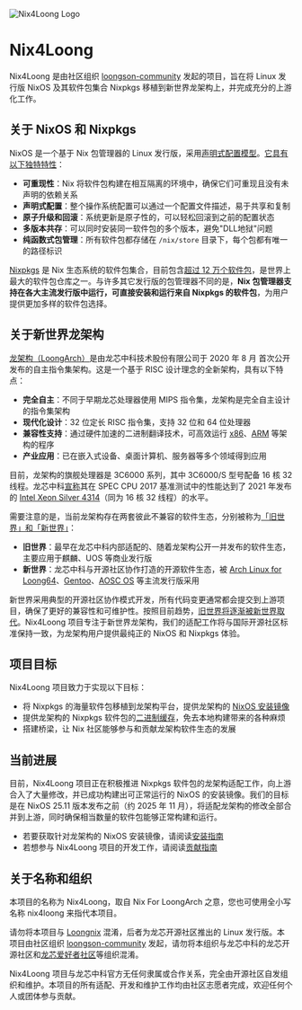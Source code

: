 
<Image
  src={logo}
  alt="Nix4Loong Logo"
  className="mx-auto"
  width={200}
  height={200}
/>

# Nix4Loong

Nix4Loong 是由社区组织 [loongson-community](https://github.com/loongson-community/) 发起的项目，旨在将 Linux 发行版 NixOS 及其软件包集合 Nixpkgs 移植到新世界龙架构上，并完成充分的上游化工作。

## 关于 NixOS 和 Nixpkgs

NixOS 是一个基于 Nix 包管理器的 Linux 发行版，采用[声明式配置模型](https://nixos.org)。[它具有以下独特特性](https://nixos.org/guides/how-nix-works/)：

- **可重现性**：Nix 将软件包构建在相互隔离的环境中，确保它们可重现且没有未声明的依赖关系
- **声明式配置**：整个操作系统配置可以通过一个配置文件描述，易于共享和复制
- **原子升级和回滚**：系统更新是原子性的，可以轻松回滚到之前的配置状态
- **多版本共存**：可以同时安装同一软件包的多个版本，避免"DLL地狱"问题
- **纯函数式包管理**：所有软件包都存储在 `/nix/store` 目录下，每个包都有唯一的路径标识

[Nixpkgs](https://nixos.org) 是 Nix 生态系统的软件包集合，目前包含[超过 12 万个软件包](https://nixos.org)，是世界上最大的软件包仓库之一。与许多其它发行版的包管理器不同的是，**Nix 包管理器支持在各大主流发行版中运行，可直接安装和运行来自 Nixpkgs 的软件包**，为用户提供更加多样的软件包选择。

## 关于新世界龙架构

[龙架构（LoongArch）](https://zh.wikipedia.org/wiki/LoongArch)是由龙芯中科技术股份有限公司于 2020 年 8 月 首次公开发布的自主指令集架构。这是一个基于 RISC 设计理念的全新架构，具有以下特点：

- **完全自主**：不同于早期龙芯处理器使用 MIPS 指令集，龙架构是完全自主设计的指令集架构
- **现代化设计**：32 位定长 RISC 指令集，支持 32 位和 64 位处理器
- **兼容性支持**：通过硬件加速的二进制翻译技术，可高效运行 [x86](https://github.com/lat-opensource/lat)、[ARM](https://github.com/lat-opensource/lata) 等架构的程序
- **产业应用**：已在嵌入式设备、桌面计算机、服务器等多个领域得到应用

目前，龙架构的旗舰处理器是 3C6000 系列，其中 3C6000/S 型号配备 16 核 32 线程。龙芯中科[宣称](https://www.loongson.cn/news/show?id=757)其在 SPEC CPU 2017 基准测试中的性能达到了 2021 年发布的 [Intel Xeon Silver 4314](https://www.intel.com/content/www/us/en/products/sku/215269/intel-xeon-silver-4314-processor-24m-cache-2-40-ghz/specifications.html)（同为 16 核 32 线程）的水平。

需要注意的是，当前龙架构存在两套彼此不兼容的软件生态，分别被称为[「旧世界」和「新世界」](https://areweloongyet.com/docs/old-and-new-worlds/)：

- **旧世界**：最早在龙芯中科内部适配的、随着龙架构公开一并发布的软件生态，主要应用于麒麟、UOS 等商业发行版
- **新世界**：龙芯中科与开源社区协作打造的开源软件生态，被 [Arch Linux for Loong64](https://loongarchlinux.lcpu.dev/)、[Gentoo](https://wiki.gentoo.org/wiki/Project:LoongArch)、[AOSC OS](https://aosc.io/) 等主流发行版采用

新世界采用典型的开源社区协作模式开发，所有代码变更通常都会提交到上游项目，确保了更好的兼容性和可维护性。按照目前趋势，[旧世界将逐渐被新世界取代](https://areweloongyet.com/docs/old-and-new-worlds/)。Nix4Loong 项目专注于新世界龙架构，我们的适配工作将与国际开源社区标准保持一致，为龙架构用户提供最纯正的 NixOS 和 Nixpkgs 体验。

## 项目目标

Nix4Loong 项目致力于实现以下目标：

- 将 Nixpkgs 的海量软件包移植到龙架构平台，提供龙架构的 [NixOS 安装镜像](/zh/installation)
- 提供龙架构的 Nixpkgs 软件包的[二进制缓存](/zh/usage)，免去本地构建带来的各种麻烦
- 搭建桥梁，让 Nix 社区能够参与和贡献龙架构软件生态的发展

## 当前进展

目前，Nix4Loong 项目正在积极推进 Nixpkgs 软件包的龙架构适配工作，向上游合入了大量修改，并已成功构建出可正常运行的 NixOS 的安装镜像。我们的目标是在 NixOS 25.11 版本发布之前（约 2025 年 11 月），将适配龙架构的修改全部合并到上游，同时确保相当数量的软件包能够正常构建和运行。

- 若要获取针对龙架构的 NixOS 安装镜像，请阅读[安装指南](/zh/installation)
- 若想参与 Nix4Loong 项目的开发工作，请阅读[贡献指南](/zh/contributing)

## 关于名称和组织

本项目的名称为 Nix4Loong，取自 Nix For LoongArch 之意，您也可使用全小写名称 nix4loong 来指代本项目。

请勿将本项目与 [Loongnix](https://www.loongnix.cn/zh/) 混淆，后者为龙芯开源社区推出的 Linux 发行版。本项目由社区组织 [loongson-community](https://github.com/loongson-community/) 发起，请勿将本组织与龙芯中科的龙芯开源社区和[龙芯爱好者社区](https://www.loongbbs.cn/)等组织混淆。

Nix4Loong 项目与龙芯中科官方无任何隶属或合作关系，完全由开源社区自发组织和维护。本项目的所有适配、开发和维护工作均由社区志愿者完成，欢迎任何个人或团体参与贡献。
